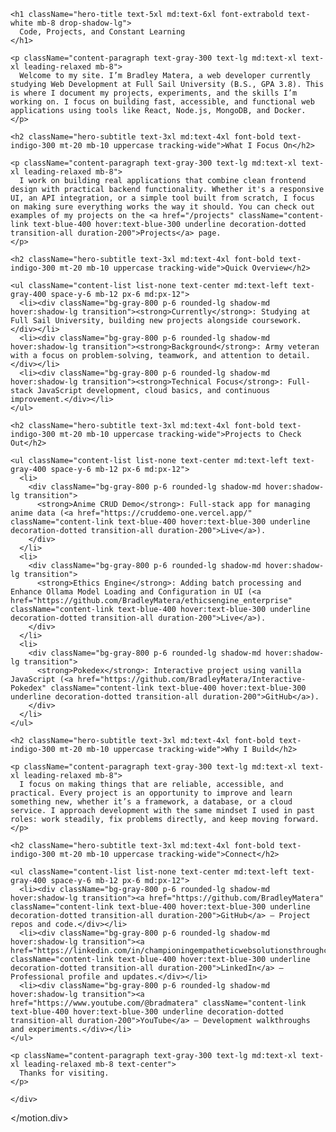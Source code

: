 
<HeroLayout>

<div className="hero-wrapper">
  <motion.div
    initial={{ opacity: 0, y: 50 }}
    animate={{ opacity: 1, y: 0 }}
    transition={{ duration: 1 }}
    className="px-8 py-20 p-12 md:p-16 max-w-5xl mx-auto text-center bg-gradient-to-br from-gray-900 via-gray-800 to-gray-900 rounded-2xl shadow-2xl"
  >
    <div className="content-container">

    <h1 className="hero-title text-5xl md:text-6xl font-extrabold text-white mb-8 drop-shadow-lg">
      Code, Projects, and Constant Learning
    </h1>

    <p className="content-paragraph text-gray-300 text-lg md:text-xl text-xl leading-relaxed mb-8">
      Welcome to my site. I’m Bradley Matera, a web developer currently studying Web Development at Full Sail University (B.S., GPA 3.8). This is where I document my projects, experiments, and the skills I’m working on. I focus on building fast, accessible, and functional web applications using tools like React, Node.js, MongoDB, and Docker.
    </p>

    <h2 className="hero-subtitle text-3xl md:text-4xl font-bold text-indigo-300 mt-20 mb-10 uppercase tracking-wide">What I Focus On</h2>

    <p className="content-paragraph text-gray-300 text-lg md:text-xl text-xl leading-relaxed mb-8">
      I work on building real applications that combine clean frontend design with practical backend functionality. Whether it's a responsive UI, an API integration, or a simple tool built from scratch, I focus on making sure everything works the way it should. You can check out examples of my projects on the <a href="/projects" className="content-link text-blue-400 hover:text-blue-300 underline decoration-dotted transition-all duration-200">Projects</a> page.
    </p>

    <h2 className="hero-subtitle text-3xl md:text-4xl font-bold text-indigo-300 mt-20 mb-10 uppercase tracking-wide">Quick Overview</h2>

    <ul className="content-list list-none text-center md:text-left text-gray-400 space-y-6 mb-12 px-6 md:px-12">
      <li><div className="bg-gray-800 p-6 rounded-lg shadow-md hover:shadow-lg transition"><strong>Currently</strong>: Studying at Full Sail University, building new projects alongside coursework.</div></li>
      <li><div className="bg-gray-800 p-6 rounded-lg shadow-md hover:shadow-lg transition"><strong>Background</strong>: Army veteran with a focus on problem-solving, teamwork, and attention to detail.</div></li>
      <li><div className="bg-gray-800 p-6 rounded-lg shadow-md hover:shadow-lg transition"><strong>Technical Focus</strong>: Full-stack JavaScript development, cloud basics, and continuous improvement.</div></li>
    </ul>

    <h2 className="hero-subtitle text-3xl md:text-4xl font-bold text-indigo-300 mt-20 mb-10 uppercase tracking-wide">Projects to Check Out</h2>

    <ul className="content-list list-none text-center md:text-left text-gray-400 space-y-6 mb-12 px-6 md:px-12">
      <li>
        <div className="bg-gray-800 p-6 rounded-lg shadow-md hover:shadow-lg transition">
          <strong>Anime CRUD Demo</strong>: Full-stack app for managing anime data (<a href="https://cruddemo-one.vercel.app/" className="content-link text-blue-400 hover:text-blue-300 underline decoration-dotted transition-all duration-200">Live</a>).
        </div>
      </li>
      <li>
        <div className="bg-gray-800 p-6 rounded-lg shadow-md hover:shadow-lg transition">
          <strong>Ethics Engine</strong>: Adding batch processing and Enhance Ollama Model Loading and Configuration in UI (<a href="https://github.com/BradleyMatera/ethicsengine_enterprise" className="content-link text-blue-400 hover:text-blue-300 underline decoration-dotted transition-all duration-200">Live</a>).
        </div>
      </li>
      <li>
        <div className="bg-gray-800 p-6 rounded-lg shadow-md hover:shadow-lg transition">
          <strong>Pokedex</strong>: Interactive project using vanilla JavaScript (<a href="https://github.com/BradleyMatera/Interactive-Pokedex" className="content-link text-blue-400 hover:text-blue-300 underline decoration-dotted transition-all duration-200">GitHub</a>).
        </div>
      </li>
    </ul>

    <h2 className="hero-subtitle text-3xl md:text-4xl font-bold text-indigo-300 mt-20 mb-10 uppercase tracking-wide">Why I Build</h2>

    <p className="content-paragraph text-gray-300 text-lg md:text-xl text-xl leading-relaxed mb-8">
      I focus on making things that are reliable, accessible, and practical. Every project is an opportunity to improve and learn something new, whether it’s a framework, a database, or a cloud service. I approach development with the same mindset I used in past roles: work steadily, fix problems directly, and keep moving forward.
    </p>

    <h2 className="hero-subtitle text-3xl md:text-4xl font-bold text-indigo-300 mt-20 mb-10 uppercase tracking-wide">Connect</h2>

    <ul className="content-list list-none text-center md:text-left text-gray-400 space-y-6 mb-12 px-6 md:px-12">
      <li><div className="bg-gray-800 p-6 rounded-lg shadow-md hover:shadow-lg transition"><a href="https://github.com/BradleyMatera" className="content-link text-blue-400 hover:text-blue-300 underline decoration-dotted transition-all duration-200">GitHub</a> – Project repos and code.</div></li>
      <li><div className="bg-gray-800 p-6 rounded-lg shadow-md hover:shadow-lg transition"><a href="https://linkedin.com/in/championingempatheticwebsolutionsthroughcode" className="content-link text-blue-400 hover:text-blue-300 underline decoration-dotted transition-all duration-200">LinkedIn</a> – Professional profile and updates.</div></li>
      <li><div className="bg-gray-800 p-6 rounded-lg shadow-md hover:shadow-lg transition"><a href="https://www.youtube.com/@bradmatera" className="content-link text-blue-400 hover:text-blue-300 underline decoration-dotted transition-all duration-200">YouTube</a> – Development walkthroughs and experiments.</div></li>
    </ul>

    <p className="content-paragraph text-gray-300 text-lg md:text-xl text-xl leading-relaxed mb-8 text-center">
      Thanks for visiting.
    </p>

    </div>
  </motion.div>
</div>

</HeroLayout>